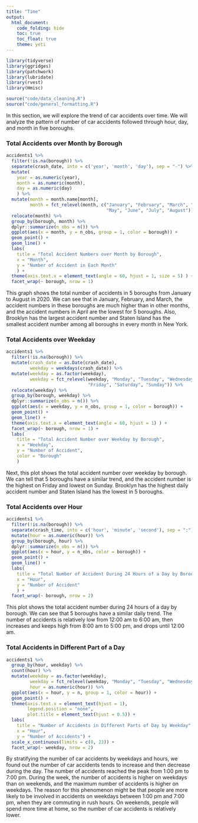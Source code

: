 ```yaml
---
title: "Time"
output: 
  html_document:
    code_folding: hide
    toc: true
    toc_float: true
    theme: yeti
---
```


```r
library(tidyverse)
library(ggridges)
library(patchwork)
library(lubridate)
library(rvest)
library(Hmisc)
```

```r
source("code/data_cleaning.R")
source("code/general_formatting.R")
```

In this section, we will explore the trend of car accidents over time. We will analyze the pattern of number of car accidents followed through hour, day, and month in five boroughs.

### Total Accidents over Month by Borough

```r
accidents1 %>% 
  filter(!is.na(borough)) %>%
  separate(crash_date, into = c('year', 'month', 'day'), sep = "-") %>% 
  mutate(
    year = as.numeric(year),
    month = as.numeric(month),
    day = as.numeric(day)
    ) %>% 
  mutate(month = month.name[month],
         month = fct_relevel(month, c("January", "February", "March", "April",
                                      "May", "June", "July", "August"))) %>% 
  relocate(month) %>% 
  group_by(borough, month) %>% 
  dplyr::summarize(n_obs = n()) %>% 
  ggplot(aes(x = month, y = n_obs, group = 1, color = borough)) +
  geom_point() + 
  geom_line() + 
  labs(
    title = "Total Accident Numbers over Month by Borough",
    x = "Month",
    y = "Number of Accident in Each Month"
    ) +
  theme(axis.text.x = element_text(angle = 60, hjust = 1, size = 5) ) +
  facet_wrap(~ borough, nrow = 1)
```

This graph shows the total number of accidents in 5 boroughs from January to August in 2020. We can see that in January, February, and March, the accident numbers in these boroughs are much higher than in other months, and the accident numbers in April are the lowest for 5 boroughs. Also, Brooklyn has the largest accident number and Staten Island has the smallest accident number among all boroughs in every month in New York.

### Total Accidents over Weekday 

```r
accidents1 %>% 
  filter(!is.na(borough)) %>%
  mutate(crash_date = as.Date(crash_date),
         weekday = weekdays(crash_date)) %>% 
  mutate(weekday = as.factor(weekday),
         weekday = fct_relevel(weekday, "Monday", "Tuesday", "Wednesday", "Thursday",
                               "Friday", "Saturday", "Sunday")) %>%
  relocate(weekday) %>%
  group_by(borough, weekday) %>%
  dplyr::summarize(n_obs = n()) %>%
  ggplot(aes(x = weekday, y = n_obs, group = 1, color = borough)) + 
  geom_point() + 
  geom_line() + 
  theme(axis.text.x = element_text(angle = 60, hjust = 1) ) + 
  facet_wrap(~ borough, nrow = 1) +
  labs(
    title = "Total Accident Number over Weekday by Borough",
    x = "Weekday",
    y = "Number of Accident",
    color = "Borough"
    )
```

Next, this plot shows the total accident number over weekday by borough. We can tell that 5 boroughs have a similar trend, and the accident number is the highest on Friday and lowest on Sunday. Brooklyn has the highest daily accident number and Staten Island has the lowest in 5 boroughs.

### Total Accidents over Hour

```r
accidents1 %>%
  filter(!is.na(borough)) %>%
  separate(crash_time, into = c('hour', 'minute', 'second'), sep = ":") %>% 
  mutate(hour = as.numeric(hour)) %>% 
  group_by(borough, hour) %>%
  dplyr::summarize(n_obs = n()) %>%
  ggplot(aes(x = hour, y = n_obs, color = borough)) + 
  geom_point() + 
  geom_line() +
  labs(
    title = "Total Number of Accident During 24 Hours of a Day by Borough",
    x = "Hour",
    y = "Number of Accident"
    ) +
  facet_wrap(~ borough, nrow = 2)
```

This plot shows the total accident number during 24 hours of a day by borough. We can see that 5 boroughs have a similar daily trend. The number of accidents is relatively low from 12:00 am to 6:00 am, then increases and keeps high from 8:00 am to 5:00 pm, and drops until 12:00 am.

### Total Accidents in Different Part of a Day

```r
accidents1 %>%
  group_by(hour, weekday) %>%
  count(hour) %>%
  mutate(weekday = as.factor(weekday),
         weekday = fct_relevel(weekday, "Monday", "Tuesday", "Wednesday", "Thursday", "Friday", "Saturday", "Sunday" ),
         hour = as.numeric(hour)) %>%
  ggplot(aes(x = hour, y = n, group = 1, color = hour)) + 
  geom_point() + 
  theme(axis.text.x = element_text(hjust = 1),
        legend.position = "none",
        plot.title = element_text(hjust = 0.5)) +
  labs(
    title = "Number of Accidents in Different Parts of Day by Weekday",
    x = "Hour",
    y = "Number of Accidents") +
  scale_x_continuous(limits = c(0, 23)) +
  facet_wrap(~ weekday, nrow = 2) 
```

By stratifying the number of car accidents by weekdays and hours, we found out the number of car accidents tends to increase and then decrease during the day. The number of accidents reached the peak from 1:00 pm to 7:00 pm. During the week, the number of accidents is higher on weekdays than on weekends, and the maximum number of accidents is higher on weekdays. The reason for this phenomenon might be that people are more likely to be involved in accidents on weekdays between 1:00 pm and 7:00 pm, when they are commuting in rush hours. On weekends, people will spend more time at home, so the number of car accidents is relatively lower.